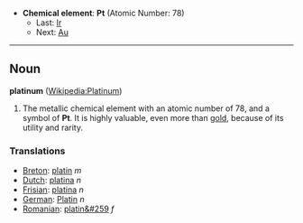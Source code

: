 *'''Chemical element''': '''Pt''' (Atomic Number: 78)
**Last: [[Iridium|Ir]]
**Next: [[Gold|Au]]
----
== Noun ==
'''platinum''' ([[en:Platinum|Wikipedia:Platinum]])

#The metallic chemical element with an atomic number of 78, and a symbol of '''Pt'''.  It is highly valuable, even more than [[gold]], because of its utility and rarity.

===Translations===
*[[Breton]]: [[platin]] ''m''
*[[Dutch]]: [[platina]] ''n''
*[[Frisian]]: [[platina]] ''n''
*[[German]]: [[Platin]] ''n''
*[[Romanian]]: [[platin&#259]] ''f''
